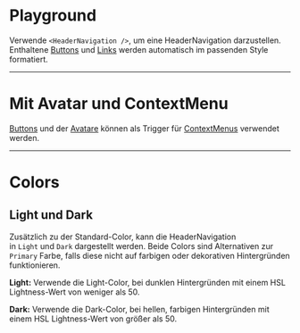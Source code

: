 # Playground

Verwende `<HeaderNavigation />`, um eine HeaderNavigation darzustellen. Enthaltene [Buttons](/03-components/actions/button) und [Links](/03-components/navigation/link) werden automatisch im passenden Style formatiert.

<LiveCodeEditor />

---

# Mit Avatar und ContextMenu

[Buttons](/03-components/actions/button) und der [Avatare](/03-components/content/avatar) können als Trigger für [ContextMenus](/03-components/actions/context-menu) verwendet werden.

<LiveCodeEditor example="contextMenu" editorCollapsed />

---

# Colors 

## Light und Dark

Zusätzlich zu der Standard-Color, kann die HeaderNavigation in `Light` und `Dark` dargestellt werden. Beide Colors sind Alternativen zur `Primary` Farbe, falls diese nicht auf farbigen oder dekorativen Hintergründen funktionieren.

<LiveCodeEditor example="light" bgColor="dark" editorCollapsed />

<LiveCodeEditor example="dark" bgColor="light" editorCollapsed />

**Light:** Verwende die Light-Color, bei dunklen Hintergründen mit einem HSL Lightness-Wert von weniger als 50.

**Dark:** Verwende die Dark-Color, bei hellen, farbigen Hintergründen mit einem HSL Lightness-Wert von größer als 50.



